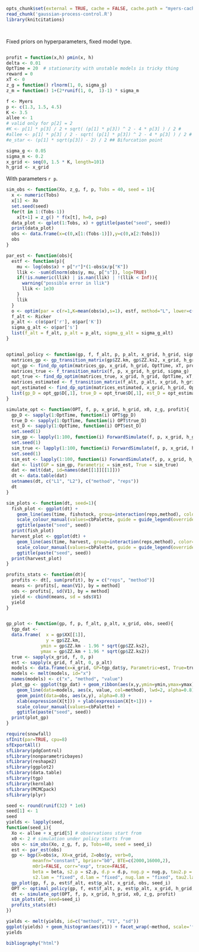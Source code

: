 ```r
opts_chunk$set(external = TRUE, cache = FALSE, cache.path = "myers-cache/", warning=FALSE)
read_chunk('gaussian-process-control.R')
library(knitcitations)
```


```r
```
```r
```


Fixed priors on hyperparameters, fixed model type.

```r
```

```r
profit = function(x,h) pmin(x, h)
delta <- 0.01
OptTime = 20  # stationarity with unstable models is tricky thing
reward = 0
xT <- 0
z_g = function() rlnorm(1, 0, sigma_g)
z_m = function() 1+(2*runif(1, 0,  1)-1) * sigma_m
```


```r
f <- Myers
p <- c(1.3, 1.5, 4.5) 
K <- 3.5
allee <- 1
# valid only for p[2] = 2
#K <- p[1] * p[3] / 2 + sqrt( (p[1] * p[3]) ^ 2 - 4 * p[3] ) / 2 #
#allee <- p[1] * p[3] / 2 - sqrt( (p[1] * p[3]) ^ 2 - 4 * p[3] ) / 2 # allee threshold
#e_star <- (p[1] * sqrt(p[3]) - 2) / 2 ## Bifurcation point 
```


```r
sigma_g <- 0.05
sigma_m <- 0.2
x_grid <- seq(0, 1.5 * K, length=101)
h_grid <- x_grid
```

With parameters `r p`. 

```r

sim_obs <- function(Xo, z_g, f, p, Tobs = 40, seed = 1){
  x <- numeric(Tobs)
  x[1] <- Xo
  set.seed(seed)
  for(t in 1:(Tobs-1))
    x[t+1] = z_g() * f(x[t], h=0, p=p)
  data_plot <- qplot(1:Tobs, x) + ggtitle(paste("seed", seed))
  print(data_plot)
  obs <- data.frame(x=c(0,x[1:(Tobs-1)]),y=c(0,x[2:Tobs]))
  obs
}

par_est <- function(obs){
  estf <- function(p){
    mu <- log(obs$x) + p["r"]*(1-obs$x/p["K"])
    llik <- -sum(dlnorm(obs$y, mu, p["s"]), log=TRUE)
    if(!is.numeric(llik) | is.nan(llik) | !(llik < Inf)){
      warning("possible error in llik")
      llik <- 1e30
    }
    llik
  }
  o <- optim(par = c(r=1,K=mean(obs$x),s=1), estf, method="L", lower=c(1e-3,1e-3,1e-3))
  f_alt <- Ricker
  p_alt <- c(o$par['r'], o$par['K'])
  sigma_g_alt <- o$par['s']
  list(f_alt = f_alt, p_alt = p_alt, sigma_g_alt = sigma_g_alt)
}


optimal_policy <- function(gp, f, f_alt, p, p_alt, x_grid, h_grid, sigma_g, sigma_g_alt, delta, xT, profit, reward, OptTime){
  matrices_gp <- gp_transition_matrix(gp$ZZ.km, gp$ZZ.ks2, x_grid, h_grid)
  opt_gp <- find_dp_optim(matrices_gp, x_grid, h_grid, OptTime, xT, profit, delta, reward=reward)
  matrices_true <- f_transition_matrix(f, p, x_grid, h_grid, sigma_g)
  opt_true <- find_dp_optim(matrices_true, x_grid, h_grid, OptTime, xT, profit, delta=delta, reward = reward)
  matrices_estimated <- f_transition_matrix(f_alt, p_alt, x_grid, h_grid, sigma_g_alt)
  opt_estimated <- find_dp_optim(matrices_estimated, x_grid, h_grid, OptTime, xT, profit, delta=delta, reward = reward)
  list(gp_D = opt_gp$D[,1], true_D = opt_true$D[,1], est_D = opt_estimated$D[,1])
}

simulate_opt <- function(OPT, f, p, x_grid, h_grid, x0, z_g, profit){
  gp_D <- sapply(1:OptTime, function(i) OPT$gp_D)
  true_D <- sapply(1:OptTime, function(i) OPT$true_D)
  est_D <- sapply(1:OptTime, function(i) OPT$est_D)
  set.seed(1)
  sim_gp <- lapply(1:100, function(i) ForwardSimulate(f, p, x_grid, h_grid, x0, gp_D, z_g, profit=profit))
  set.seed(1)
  sim_true <- lapply(1:100, function(i) ForwardSimulate(f, p, x_grid, h_grid, x0, true_D, z_g, profit=profit))
  set.seed(1)
  sim_est <- lapply(1:100, function(i) ForwardSimulate(f, p, x_grid, h_grid, x0, est_D, z_g, profit=profit))
  dat <- list(GP = sim_gp, Parametric = sim_est, True = sim_true)
  dat <- melt(dat, id=names(dat[[1]][[1]]))
  dt <- data.table(dat)
  setnames(dt, c("L1", "L2"), c("method", "reps")) 
  dt
}

sim_plots <- function(dt, seed=1){
  fish_plot <- ggplot(dt) + 
    geom_line(aes(time, fishstock, group=interaction(reps,method), color=method), alpha=.1) +
    scale_colour_manual(values=cbPalette, guide = guide_legend(override.aes = list(alpha = 1)))+
    ggtitle(paste("seed", seed))
  print(fish_plot)
  harvest_plot <- ggplot(dt) +
    geom_line(aes(time, harvest, group=interaction(reps,method), color=method), alpha=.1) +
    scale_colour_manual(values=cbPalette, guide = guide_legend(override.aes = list(alpha = 1))) +
    ggtitle(paste("seed", seed))
  print(harvest_plot)
}

profits_stats <- function(dt){
  profits <- dt[, sum(profit), by = c("reps", "method")]
  means <- profits[, mean(V1), by = method]
  sds <- profits[, sd(V1), by = method]
  yield <- cbind(means, sd = sds$V1)
  yield
}


gp_plot <- function(gp, f, p, f_alt, p_alt, x_grid, obs, seed){
  tgp_dat <- 
  data.frame(  x = gp$XX[[1]], 
               y = gp$ZZ.km, 
             ymin = gp$ZZ.km - 1.96 * sqrt(gp$ZZ.ks2), 
             ymax = gp$ZZ.km + 1.96 * sqrt(gp$ZZ.ks2))
  true <- sapply(x_grid, f, 0, p)
  est <- sapply(x_grid, f_alt, 0, p_alt)
  models <- data.frame(x=x_grid, GP=tgp_dat$y, Parametric=est, True=true)
  models <- melt(models, id="x")
  names(models) <- c("x", "method", "value")
  plot_gp <- ggplot(tgp_dat) + geom_ribbon(aes(x,y,ymin=ymin,ymax=ymax), fill="gray80") +
    geom_line(data=models, aes(x, value, col=method), lwd=2, alpha=0.8) + 
    geom_point(data=obs, aes(x,y), alpha=0.8) + 
    xlab(expression(X[t])) + ylab(expression(X[t+1])) +
    scale_colour_manual(values=cbPalette) +
    ggtitle(paste("seed", seed))
  print(plot_gp)
}

```





```r
require(snowfall)
sfInit(par=TRUE, cpu=8)
sfExportAll()
sfLibrary(pdgControl)
sfLibrary(nonparametricbayes)
sfLibrary(reshape2)
sfLibrary(ggplot2)
sfLibrary(data.table)
sfLibrary(tgp)
sfLibrary(kernlab)
sfLibrary(MCMCpack)
sfLibrary(plyr)
```


```r
seed <- round(runif(32) * 1e6)
seed[1] <- 1
seed
yields <- lapply(seed, 
function(seed_i){
  Xo <- allee + x_grid[5] # observations start from
  x0 <- 2 # simulation under policy starts from
  obs <- sim_obs(Xo, z_g, f, p, Tobs=40, seed = seed_i)
  est <- par_est(obs)
  gp <- bgp(X=obs$x, XX=x_grid, Z=obs$y, verb=0,
          meanfn="constant", bprior="b0", BTE=c(2000,16000,2),
          m0r1=FALSE, corr="exp", trace=FALSE, 
          beta = beta, s2.p = s2.p, d.p = d.p, nug.p = nug.p, tau2.p = tau2.p,
          s2.lam = "fixed", d.lam = "fixed", nug.lam = "fixed", tau2.lam = "fixed")      
  gp_plot(gp, f, p, est$f_alt, est$p_alt, x_grid, obs, seed_i)
  OPT <- optimal_policy(gp, f, est$f_alt, p, est$p_alt, x_grid, h_grid, sigma_g, est$sigma_g_alt, delta, xT, profit, reward, OptTime)
  dt <- simulate_opt(OPT, f, p, x_grid, h_grid, x0, z_g, profit)
  sim_plots(dt, seed=seed_i)
  profits_stats(dt)
})
```

```r
yields <- melt(yields, id=c("method", "V1", "sd"))
ggplot(yields) + geom_histogram(aes(V1)) + facet_wrap(~method, scale='free')
yields
````



```r
bibliography("html")
```
